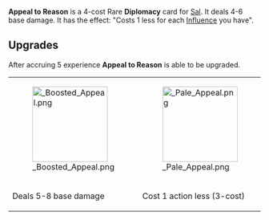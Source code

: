 {{Reupload}}

{{Card
|character = Sal
|rarity = Rare
|cardtype = Diplomacy
|decktype = Negotiation
|keywords = [[Influence]]
|upgradeable = Yes
|expreq = 5
|upgrade1 = Boosted Appeal
|upgrade2 = Pale Appeal}}

{{Quote|Look, you're a smart guy.}}

'''Appeal to Reason''' is a 4-cost Rare '''Diplomacy''' card for [[Sal]]. It deals 4-6 base damage. It has the effect: "Costs 1 less for each [[Influence]] you have".

==Upgrades==
After accruing 5 experience '''Appeal to Reason''' is able to be upgraded.
{| class="wikitable" style="text-align:center"
|-
|[[File: Boosted Appeal.png|150px]]
|[[File: Pale Appeal.png|150px]]
|-
!Deals 5-8 base damage
!Cost 1 action less (3-cost)
|}
